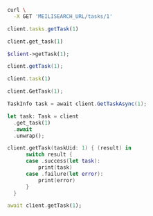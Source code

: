 <CodeGroup>

```bash cURL
curl \
  -X GET 'MEILISEARCH_URL/tasks/1'
```

```javascript JS
client.tasks.getTask(1)
```

```python Python
client.get_task(1)
```

```php PHP
$client->getTask(1);
```

```java Java
client.getTask(1);
```

```ruby Ruby
client.task(1)
```

```go Go
client.GetTask(1);
```

```csharp C#
TaskInfo task = await client.GetTaskAsync(1);

```

```rust Rust
let task: Task = client
  .get_task(1)
  .await
  .unwrap();
```

```swift Swift
client.getTask(taskUid: 1) { (result) in
      switch result {
      case .success(let task):
          print(task)
      case .failure(let error):
          print(error)
      }
  }
```

```dart Dart
await client.getTask(1);
```
</CodeGroup>